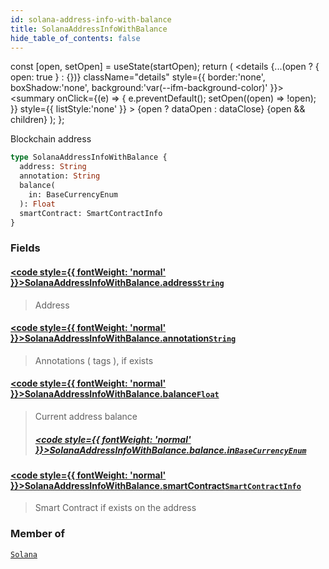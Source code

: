 ```yaml
---
id: solana-address-info-with-balance
title: SolanaAddressInfoWithBalance
hide_table_of_contents: false
---
```







  const [open, setOpen] = useState(startOpen);
  return (
    <details {...(open ? { open: true } : {})} className="details" style={{ border:'none', boxShadow:'none', background:'var(--ifm-background-color)' }}>
      <summary
        onClick={(e) => {
          e.preventDefault();
          setOpen((open) => !open);
        }}
        style={{ listStyle:'none' }}
      >
      {open ? dataOpen : dataClose}
      </summary>
      {open && children}
    </details>
  );
};








Blockchain address


```graphql
type SolanaAddressInfoWithBalance {
  address: String
  annotation: String
  balance(
    in: BaseCurrencyEnum
  ): Float
  smartContract: SmartContractInfo
}
```




### Fields

#### [<code style={{ fontWeight: 'normal' }}>SolanaAddressInfoWithBalance.<b>address</b></code>](#)<Bullet />[`String`](/docs/v1/graphql-reference/scalars/string) <Badge class="badge badge--secondary" text="scalar"/> 
> 
> 
> Address
> 

#### [<code style={{ fontWeight: 'normal' }}>SolanaAddressInfoWithBalance.<b>annotation</b></code>](#)<Bullet />[`String`](/docs/v1/graphql-reference/scalars/string) <Badge class="badge badge--secondary" text="scalar"/> 
> 
> 
> Annotations ( tags ), if exists
> 

#### [<code style={{ fontWeight: 'normal' }}>SolanaAddressInfoWithBalance.<b>balance</b></code>](#)<Bullet />[`Float`](/docs/v1/graphql-reference/scalars/float) <Badge class="badge badge--secondary" text="scalar"/> 
> 
> 
> Current address balance
> ##### [<code style={{ fontWeight: 'normal' }}>SolanaAddressInfoWithBalance.balance.<b>in</b></code>](#)<Bullet />[`BaseCurrencyEnum`](/docs/v1/graphql-reference/enums/base-currency-enum) <Badge class="badge badge--secondary" text="enum"/> 
> 
> 
> 
> 

#### [<code style={{ fontWeight: 'normal' }}>SolanaAddressInfoWithBalance.<b>smartContract</b></code>](#)<Bullet />[`SmartContractInfo`](/docs/v1/graphql-reference/objects/smart-contract-info) <Badge class="badge badge--secondary" text="object"/> 
> 
> 
> Smart Contract if exists on the address
> 



### Member of

[`Solana`](/docs/v1/graphql-reference/objects/solana)  <Badge class="secondary" text="object"/>


